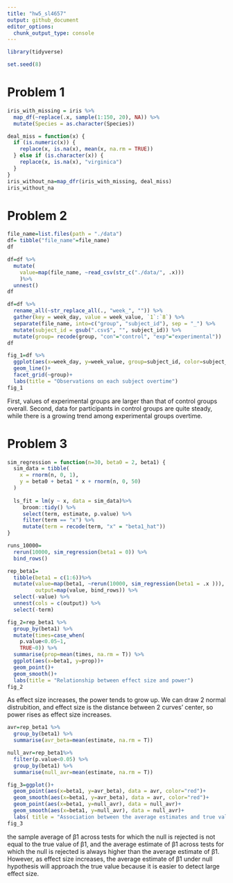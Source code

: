 ```yaml
---
title: "hw5_sl4657"
output: github_document
editor_options: 
  chunk_output_type: console
---
```


```r
library(tidyverse)

set.seed(8)
```

# Problem 1
```r
iris_with_missing = iris %>% 
  map_df(~replace(.x, sample(1:150, 20), NA)) %>%
  mutate(Species = as.character(Species))

deal_miss = function(x) {
  if (is.numeric(x)) {
    replace(x, is.na(x), mean(x, na.rm = TRUE))
  } else if (is.character(x)) {
    replace(x, is.na(x), "virginica")
  }
}
iris_without_na=map_dfr(iris_with_missing, deal_miss)
iris_without_na
```

# Problem 2
```r
file_name=list.files(path = "./data") 
df= tibble("file_name"=file_name)
df  

df=df %>% 
  mutate(
    value=map(file_name, ~read_csv(str_c("./data/", .x))) 
    )%>% 
  unnest()
df

df=df %>% 
  rename_all(~str_replace_all(., "week_", "")) %>% 
  gather(key = week_day, value = week_value, `1`:`8`) %>% 
  separate(file_name, into=c("group", "subject_id"), sep = "_") %>% 
  mutate(subject_id = gsub(".csv$", "", subject_id)) %>% 
  mutate(group= recode(group, "con"="control", "exp"="experimental"))
df

fig_1=df %>% 
  ggplot(aes(x=week_day, y=week_value, group=subject_id, color=subject_id))+
  geom_line()+
  facet_grid(~group)+
  labs(title = "Observations on each subject overtime")
fig_1
```

First, values of experimental groups are larger than that of control groups overall. Second, data for participants in control groups are quite steady, while there is a growing trend among experimental groups overtime.

# Problem 3
```r
sim_regression = function(n=30, beta0 = 2, beta1) {
  sim_data = tibble(
    x = rnorm(n, 0, 1),
    y = beta0 + beta1 * x + rnorm(n, 0, 50)
  )
  
  ls_fit = lm(y ~ x, data = sim_data)%>%
     broom::tidy() %>%
     select(term, estimate, p.value) %>%
     filter(term == "x") %>%
     mutate(term = recode(term, "x" = "beta1_hat"))
}

runs_10000=
  rerun(10000, sim_regression(beta1 = 0)) %>% 
  bind_rows()

rep_beta1=
  tibble(beta1 = c(1:6))%>% 
  mutate(value=map(beta1, ~rerun(10000, sim_regression(beta1 = .x ))),
         output=map(value, bind_rows)) %>% 
  select(-value) %>% 
  unnest(cols = c(output)) %>% 
  select(-term)

fig_2=rep_beta1 %>%
  group_by(beta1) %>% 
  mutate(times=case_when(
    p.value<0.05~1,
    TRUE~0)) %>% 
  summarise(prop=mean(times, na.rm = T)) %>%
  ggplot(aes(x=beta1, y=prop))+
  geom_point()+
  geom_smooth()+
  labs(title = "Relationship between effect size and power")
fig_2
```

As effect size increases, the power tends to grow up. We can draw 2 normal distrubition, and effect size is the distance between 2 curves' center, so power rises as effect size increases.

```r
avr=rep_beta1 %>%
  group_by(beta1) %>% 
  summarise(avr_beta=mean(estimate, na.rm = T)) 

null_avr=rep_beta1%>% 
  filter(p.value<0.05) %>% 
  group_by(beta1) %>% 
  summarise(null_avr=mean(estimate, na.rm = T))   

fig_3=ggplot()+
  geom_point(aes(x=beta1, y=avr_beta), data = avr, color="red")+
  geom_smooth(aes(x=beta1, y=avr_beta), data = avr, color="red")+
  geom_point(aes(x=beta1, y=null_avr), data = null_avr)+
  geom_smooth(aes(x=beta1, y=null_avr), data = null_avr)+
  labs( title = "Association between the average estimates and true values")
fig_3
```

the sample average of β̂1 across tests for which the null is rejected is not equal to the true value of β1, and the average estimate of β̂1 across tests for which the null is rejected is always higher than the average estimate of β̂1.   However, as effect size increases, the average estimate of β̂1 under null hypothesis will approach the true value because it is easier to detect large effect size.